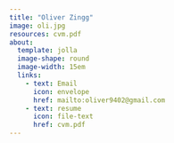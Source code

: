 ```yaml
---
title: "Oliver Zingg"
image: oli.jpg
resources: cvm.pdf
about: 
  template: jolla
  image-shape: round
  image-width: 15em
  links:
    - text: Email
      icon: envelope
      href: mailto:oliver9402@gmail.com
    - text: resume
      icon: file-text
      href: cvm.pdf
---
```

